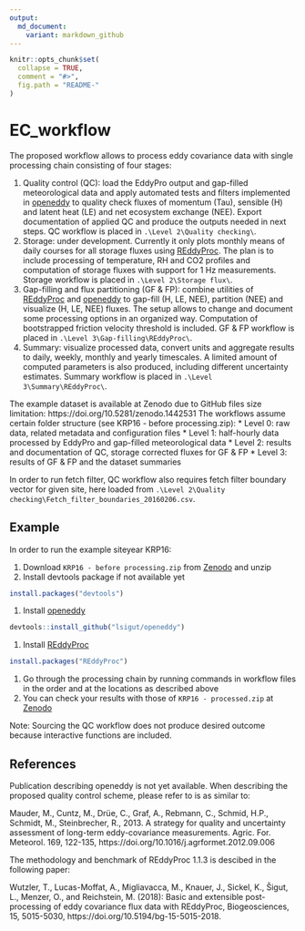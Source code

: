 ```yaml
---
output:
  md_document:
    variant: markdown_github
---
```


<!-- README.md is generated from README.Rmd. Please edit that file -->

```r
knitr::opts_chunk$set(
  collapse = TRUE,
  comment = "#>",
  fig.path = "README-"
)
```

# EC_workflow

The proposed workflow allows to process eddy covariance data with single 
processing chain consisting of four stages:

1. Quality control (QC): load the EddyPro output and gap-filled meteorological 
data and apply automated tests and filters implemented in 
[openeddy](https://github.com/lsigut/openeddy) to quality check fluxes of 
momentum (Tau), sensible (H) and latent heat (LE) and net ecosystem exchange 
(NEE). Export documentation of applied QC and produce the outputs needed in next 
steps. QC workflow is placed in `.\Level 2\Quality checking\`.
1. Storage: under development. Currently it only plots monthly means of daily
courses for all storage fluxes using 
[REddyProc](https://github.com/bgctw/REddyProc). The plan is to include 
processing of temperature, RH and CO2 profiles and computation of storage fluxes 
with support for 1 Hz measurements. Storage workflow is placed in 
`.\Level 2\Storage flux\`.
1. Gap-filling and flux partitioning (GF & FP): combine utilities of 
[REddyProc](https://github.com/bgctw/REddyProc) and 
[openeddy](https://github.com/lsigut/openeddy) to gap-fill (H, LE, NEE), 
partition (NEE) and visualize (H, LE, NEE) fluxes. The setup allows to change
and document some processing options in an organized way. Computation of 
bootstrapped friction velocity threshold is included. GF & FP workflow is placed 
in `.\Level 3\Gap-filling\REddyProc\`.
1. Summary: visualize processed data, convert units and aggregate results to
daily, weekly, monthly and yearly timescales. A limited amount of computed
parameters is also produced, including different uncertainty estimates. Summary 
workflow is placed in `.\Level 3\Summary\REddyProc\`.

The example dataset is available at Zenodo due to GitHub files size limitation:
https://doi.org/10.5281/zenodo.1442531
The workflows assume certain folder structure 
(see KRP16 - before processing.zip):
* Level 0: raw data, related metadata and configuration files
* Level 1: half-hourly data processed by EddyPro and gap-filled meteorological
data
* Level 2: results and documentation of QC, storage corrected fluxes for 
GF & FP
* Level 3: results of GF & FP and the dataset summaries

In order to run fetch filter, QC workflow
also requires fetch filter boundary vector for given site, here loaded from 
`.\Level 2\Quality checking\Fetch_filter_boundaries_20160206.csv`.

## Example

In order to run the example siteyear KRP16:

1. Download `KRP16 - before processing.zip` from 
[Zenodo](https://doi.org/10.5281/zenodo.1442531) and unzip 
1. Install devtools package if not available yet
```r
install.packages("devtools")
```
1. Install [openeddy](https://github.com/lsigut/openeddy)
```r
devtools::install_github("lsigut/openeddy")
```
1. Install [REddyProc](https://github.com/bgctw/REddyProc)
```r
install.packages("REddyProc")
```
1. Go through the processing chain by running commands in workflow files 
in the order and at the locations as described above
1. You can check your results with those of `KRP16 - processed.zip` at 
[Zenodo](https://doi.org/10.5281/zenodo.1442531)

Note: Sourcing the QC workflow does not produce desired outcome because
interactive functions are included.

## References

Publication describing openeddy is not yet available. When describing 
the proposed quality control scheme, please refer to is as similar to:

Mauder, M., Cuntz, M., Drüe, C., Graf, A., Rebmann, C., Schmid, H.P., 
Schmidt, M., Steinbrecher, R., 2013. A strategy for quality and uncertainty 
assessment of long-term eddy-covariance measurements. Agric. For. Meteorol. 
169, 122-135, https://doi.org/10.1016/j.agrformet.2012.09.006

The methodology and benchmark of REddyProc 1.1.3 is descibed in the following 
paper:

Wutzler, T., Lucas-Moffat, A., Migliavacca, M., Knauer, J., Sickel, K., 
Šigut, L., Menzer, O., and Reichstein, M. (2018): Basic and extensible 
post-processing of eddy covariance flux data with REddyProc, Biogeosciences, 
15, 5015-5030, https://doi.org/10.5194/bg-15-5015-2018.